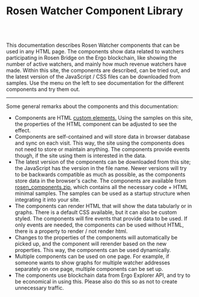<h1>Rosen Watcher Component Library</h1>

<br/><br/>

<p>
This documentation describes Rosen Watcher components that can be used in any HTML page.
The components show data related to watchers participating in Rosen Bridge on the Ergo blockchain,
like showing the number of active watchers, and mainly how much revenue watchers have made.
Within this site, the components are described, can be tried out, and the latest version of 
the JavaScript / CSS files can be downloaded from samples. 
Use the menu on the left to see documentation for the different components and try them out.
</p>

<hr/>

<p>Some general remarks about the components and this documentation:</p>

<ul>
    <li>
        Components are HTML 
        <a href="https://html.spec.whatwg.org/multipage/custom-elements.html">custom elements.</a> 
        Using the samples on this site, the properties of the HTML component can be adjusted to see the effect.
    </li>
    <li>
        Components are self-contained and will store data in browser database and sync on each visit.
        This way, the site using the components does not need to store or maintain anything.
        The components provide events though, if the site using them is interested in the data.
    </li>
    <li>
        The latest version of the components can be downloaded from this site; the JavaScript has the version in the file name.
        Newer versions will try to be backwards compatible as much as possible, as the components store data in the browser's cache.
        The components are available from 
        <a href="rosen_components.zip">rosen_components.zip</a>, which contains all the necessary code + HTML minimal samples.
        The samples can be used as a startup structure when integrating it into your site.
    </li>
    <li>
        The components can render HTML that will show the data tabularly or in graphs.
        There is a default CSS available, but it can also be custom styled.
        The components will fire events that provide data to be used.
        If only events are needed, the components can be used without HTML, there is a property to render / not render html.
    </li>
    <li>
        Changes to the properties of the components will automatically be picked up,
        and the component will rerender based on the new properties.
        This way, the components can be used dynamically.
    </li>
    <li>
        Multiple components can be used on one page. For example, if someone wants to show
        graphs for multiple watcher addresses separately on one page, multiple components can be set up.
    </li>
    <li>
        The components use blockchain data from Ergo Explorer API,
        and try to be economical in using this.
        Please also do this so as not to create unnecessary traffic.
    </li>
</ul>
